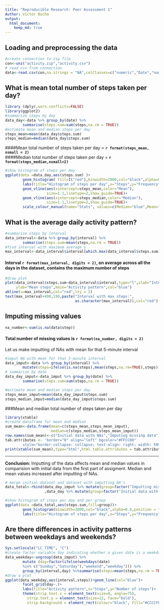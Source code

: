 ```yaml
---
title: "Reproducible Research: Peer Assessment 1"
Author: Victor Bucha
output: 
  html_document:
    keep_md: true
---
```



## Loading and preprocessing the data
``` R
#create connection to zip file
con<-unz("activity.zip","activity.csv")
# read csv from connection
data<-read.csv(con,na.strings = "NA",colClasses=c("numeric","Date","numeric"))
```

## What is mean total number of steps taken per day?
``` R
library (dplyr,warn.conflicts=FALSE)
library(ggplot2)
#summarize steps by day
data_day<-data %>% group_by(date) %>% 
        summarise(steps.sum=sum(steps,na.rm = TRUE))
#estimate mean and median steps per day
steps_mean=mean(data_day$steps.sum)
steps_median=median(data_day$steps.sum)
```

####Mean total number of steps taken per day = **`r format(steps_mean, nsmall = 2)`**  
####Median total number of steps taken per day = **`r format(steps_median,nsmall=2)`**

``` R
#show histogram of steps per day
ggplot(data =data_day,aes(steps.sum) )+
        geom_histogram( fill=I("red"),binwidth=2000,col="black",alpha=0.6)+
        labs(title="Histogram of steps per day",x="Steps",y="Frequency")+
        geom_vline(aes(xintercept=steps_mean,color="Mean"),
                   size=1.1,linetype=2,show_guide=TRUE)+
        geom_vline(aes(xintercept=steps_median,color="Median"),
                   size=1.1,linetype=2,show_guide=TRUE)+
        scale_colour_manual(name="Stats", values=c(Median="blue",Mean="green"))
```


## What is the average daily activity pattern?
``` R
#summarize steps by interval
data_interval<-data %>% group_by(interval) %>% 
        summarise(steps.sum=mean(steps,na.rm = TRUE))
#find interval with maximum average s
max_interval<-data_interval$interval[which.max(data_interval$steps.sum)]
```
  
#### Interval **`r format(max_interval, digits = 2)`**, on average across all the days in the dataset, contains the maximum number of steps  
``` R
#draw plot
plot(data_interval$steps.sum~data_interval$interval,type="l",xlab="Interval",
     ylab="Mean steps",main="Activity pattern",col="blue")
abline(v=max_interval,col="red",lty = 2)
text(max_interval+490,190,paste("Interval with max steps:",
                                as.character(max_interval)),col="red")
```

## Imputing missing values
``` R
na_number<-sum(is.na(data$step))
```
#### Total number of missing values is  **`r format(na_number, digits = 2)`**

Let us make imputting of NAs with mean for that 5-minute interval  
``` R
#imput NA with mean for that 5-minute interval
data_imput<-data %>% group_by(interval) %>%
        mutate(steps=ifelse(is.na(steps),mean(steps,na.rm=TRUE),steps))
# summarise by date
data_day_imput<-data_imput %>% group_by(date) %>% 
        summarise(steps.sum=sum(steps,na.rm = TRUE))
```

``` R
#estimate mean and median steps per day
steps_mean_imput=mean(data_day_imput$steps.sum)
steps_median_imput=median(data_day_imput$steps.sum)
```
###Mean and median total number of steps taken per day
``` R
library(xtable)
#create dataframe for mean and median
sum_mean<-data.frame(mean=c(steps_mean,steps_mean_imput),
                     median=c(steps_median,steps_mean_imput))
row.names(sum_mean)<-c("Initial data with NAs","Imputing missing data")
tab.attributes <- 'border="0" align="left" bgcolor="#FFCC00" 
        style="border-collapse: collapse; text-align: right; width: 50%; "'
print(xtable(sum_mean),type="html",html.table.attributes = tab.attributes)  
```
___________
  **Conclusion:** Imputting of the data affects mean and median values in 
  comparision with initial data from the first part of assigment. 
  Median and mean values increased after imputting of NAs.
  
``` R
# merge initial dataset and dataset with imputting NA's
data_total<-rbind(data_day_imput %>% mutate(group=factor("Imputting missing data"))
                  ,data_day %>% mutate(group=factor("Initial data with NAs")))
```

``` R
#show histogram of steps per day and per group
ggplot(data =data_total,aes(steps.sum,fill=group))+
        geom_histogram(binwidth=2000,col="black",alpha=0.6,position = "dodge")+
        labs(title="Histogram of steps per day",x="Steps",y="Frequency")
```

## Are there differences in activity patterns between weekdays and weekends?
``` R
Sys.setlocale("LC_TIME", "C")
#create factor variable day indicating whether a given date is a weekday or weekend day
data_weekday<-ungroup(data_imput) %>% 
        mutate (day=factor(ifelse(weekdays(date)
        %in% c("Sunday","Saturday"),"weekend","weekday"))) %>%
        group_by(interval,day) %>%summarise(steps=mean(steps,na.rm = TRUE))
#draw a plot
ggplot(data_weekday,aes(interval,steps))+geom_line(col="blue")+
        facet_grid(day~.)+
        labs(title="Activity pattern",x="Steps",y="Number of steps")+
        theme(strip.text.x = element_text(size=8, angle=75),
          strip.text.y = element_text(size=12, face="bold"),
          strip.background = element_rect(colour="black", fill="#CCCCFF"))
```
